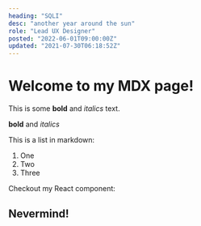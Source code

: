 ```yaml
---
heading: "SQLI"
desc: "another year around the sun"
role: "Lead UX Designer"
posted: "2022-06-01T09:00:00Z"
updated: "2021-07-30T06:18:52Z"
---
```


# Welcome to my MDX page!

This is some **bold** and _italics_ text.

**bold** and _italics_

This is a list in markdown:

1. One
2. Two
3. Three

Checkout my React component:

## Nevermind!
